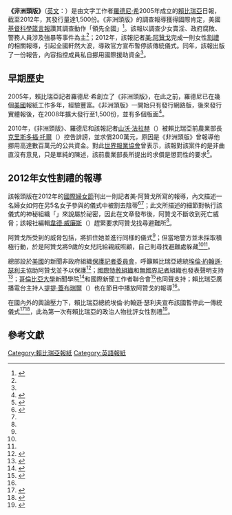 {{Infobox newspaper
| name = 非洲頭版
| logo =
| image =
| caption =
| type = 日報
| format = 新聞報紙
| owners =
| founder = [[羅德尼·希|羅德尼·希]]
| publisher =
| editor =
| chiefeditor =
| assoceditor =
| maneditor =
| newseditor =
| managingeditordesign =
| campuseditor =
| campuschief =
| opeditor =
| sportseditor =
| photoeditor =
| seniorstaff =
| staff =
| foundation = 2005
| political =
| language = [[英文|英文]]
| ceased publication =
| relaunched =
| headquarters = [[蒙羅維亞|蒙羅維亞]]
| circulation = 1,500
| sister newspapers =
| ISSN =
| oclc =
| website = {{URL|frontpageafricaonline.com/}}
}}
'''《非洲頭版》'''（[[英文|英文]]：{{lang|en|FrontPage Africa}}）是由文字工作者[[羅德尼·希|羅德尼·希]]2005年成立的[[賴比瑞亞|賴比瑞亞]]日報，截至2012年，其發行量達1,500份。《非洲頭版》的調查報導獲得國際肯定，美國[[基督科學箴言報|基督科學箴言報]]讚其調查動作「領先全國」<ref name=CSM>{{cite web |url=http://www.csmonitor.com/World/Making-a-difference/2012/0529/Mae-Azango-exposed-a-secret-ritual-in-Liberia-putting-her-life-in-danger/(page)/2 |title=Mae Azango exposed a secret ritual in Liberia, putting her life in danger |author=Jina Moore |date=29 May 2012 |work=Christian Science Monitor |deadurl=no |archivedate=2012-09-23|archiveurl=https://www.webcitation.org/6AtX3fb9a?url=http://www.csmonitor.com/World/Making-a-difference/2012/0529/Mae-Azango-exposed-a-secret-ritual-in-Liberia-putting-her-life-in-danger |accessdate=2013-11-20 }}</ref>。該報以調查少女賣淫、政府腐敗、警務人員涉及強暴等事件為主<ref name=CSM />；2012年，該報記者[[美·阿贊戈|美·阿贊戈]]完成一則女性[[割禮|割禮]]的相關報導，引起全國軒然大波，導致官方宣布暫停該傳統儀式。同年，該報出版了一份報告，內容指控{{Link-en|賴比瑞亞最高法院|Supreme Court of Liberia}}成員私自挪用國際援助資金<ref name=CSM />。

==早期歷史==

2005年，賴比瑞亞記者羅德尼·希創立了《非洲頭版》，在此之前，羅德尼已在幾個[[美國|美國]]報紙工作多年，經驗豐富。《非洲頭版》一開始只有發行網路版，後來發行實體報後，在2008年擴大發行至1,500份，並有多個版面<ref>{{cite web |url=http://pulitzercenter.org/reporting/liberia-front-page-africa-investigative-newspaper-print |title=Liberia: FrontPage Africa, an Investigative Daily |author=Jina Moore |date=19 March 2012 |publisher=The Pulitzer Center |accessdate=2013-11-20}}</ref>。

2010年，《非洲頭版》、羅德尼和該報記者[[山沃·法拉赫|山沃·法拉赫]]（{{lang|en|Samwar Fallah}}）被賴比瑞亞前農業部長[[克里斯多福·托爾|克里斯多福·托爾]]（{{lang|en|Christopher Toe}}）控告誹謗，並求償200萬元，原因是《非洲頭版》曾報導他挪用高達數百萬元的公共資金。對此[[世界报业协会|世界報業協會]]曾表示，該報對該案件的是非曲直沒有意見，只是單純的陳述，該前農業部長所提出的求償是懲罰性的要求<ref>{{cite web |url=http://www.highbeam.com/doc/1G1-221768105.html |title=WAN-IFRA condemns libel judgement in Liberia |date=19 March 2010 |publisher=World Association of Newspapers {{Subscription required|via=HighBeam Research}} |accessdate=2013-11-20 |archive-url=https://web.archive.org/web/20150924152208/http://www.highbeam.com/doc/1G1-221768105.html |archive-date=2015-09-24 |dead-url=yes }}</ref>。

==2012年女性割禮的報導==

該報頭版在2012年的[[國際婦女節|國際婦女節]]刊出一則記者美·阿贊戈所寫的報導，內文描述一名婦女如何在另5名女子參與的儀式中被割去陰蒂<ref name=DB>{{cite web |url=http://www.thedailybeast.com/articles/2012/03/23/liberian-writer-mae-azango-forced-into-hiding-for-story-on-female-genital-cutting.html |title=Liberian Writer Mae Azango Forced Into Hiding for Story on Female Genital Cutting |author=Danielle Shapiro |date=23 March 2010 |work=The Daily Beast |deadurl=no |archivedate=2012-09-23|archiveurl=https://www.webcitation.org/6AtUqIzGD?url=http://www.thedailybeast.com/articles/2012/03/23/liberian-writer-mae-azango-forced-into-hiding-for-story-on-female-genital-cutting.html |accessdate=2013-11-20 }}</ref><ref name=CSM/>；此文所描述的細節對執行該儀式的神秘組織「{{Link-en|薩德社會|Sande society}}」來說屬於祕密，因此在文章發布後，阿贊戈不斷收到死亡威脅；該報社編輯[[韋德·威廉斯|韋德·威廉斯]]（{{lang|en|Wade Williams}}）趕緊要求阿贊戈找尋避難所<ref name=DB />。

阿贊戈所受到的威脅包括，將抓住她並進行同樣的儀式<ref name=AP />；但當地警方並未採取積極行動，於是阿贊戈將9歲的女兒託給親戚照顧，自己則尋找避難處躲藏<ref name=DB /><ref name=G />。

總部設於[[美國|美國]]的新聞非政府組織[[保護記者委員會|保護記者委員會]]，呼籲賴比瑞亞總統[[埃伦·约翰逊·瑟利夫|埃倫·約翰遜·瑟利夫]]協助阿贊戈並予以保護<ref name=AP>{{cite web |url=http://www.highbeam.com/doc/1A1-c5e1de8e76fd444b9dd9c73dd29ab56c.html |title=Liberia reporter gets death, mutilation threats |date=14 March 2012 |publisher=Associated Press {{Subscription required|via=HighBeam Research}} |accessdate=23 September 2012 |archive-url=https://web.archive.org/web/20150924043652/http://www.highbeam.com/doc/1A1-c5e1de8e76fd444b9dd9c73dd29ab56c.html |archive-date=2015-09-24 |dead-url=yes }}</ref>；[[國際特赦組織|國際特赦組織]]和[[無國界記者|無國界記者]]組織也發表聲明支持<ref name=G>{{cite web |url=http://www.guardian.co.uk/media/greenslade/2012/apr/30/journalist-safety-liberia |title=Journalist who revealed genital mutilation in Liberia forced into hiding |author=Roy Greensdale |date=30 April 2012 |work=The Guardian |archivedate=2012-09-23|archiveurl=https://www.webcitation.org/6AtVvfMCz?url=http://www.guardian.co.uk/media/greenslade/2012/apr/30/journalist-safety-liberia |accessdate=2013-11-20 |deadurl=yes }}</ref>；[[哥倫比亞大學|哥倫比亞大學]]新聞學院<ref>{{cite web |url=http://spj.jrn.columbia.edu/2012/03/15/letter-to-the-liberian-government/ |title=Letter to the Liberian Government |author=Jake Heller and Mohamed Ademo |date=15 March 2012 |publisher=Columbia Journalism School |archivedate=2012-09-23|archiveurl=https://www.webcitation.org/6AtWnRfzk?url=http://spj.jrn.columbia.edu/2012/03/15/letter-to-the-liberian-government/ |accessdate=2013-11-20 |deadurl=yes }}</ref>和國際新聞工作者聯合會<ref>{{cite web |url=http://allafrica.com/stories/201203161470.html |title=Liberia: IFJ Calls On Govt to Protect Threatened Female Journalist |date=16 March 2012 |publisher=allafrica.com |archivedate=2012-09-23|archiveurl=https://www.webcitation.org/6AtYLWGwF?url=http://allafrica.com/stories/201203161470.html |accessdate=2013-11-20 |deadurl=yes }}</ref>也同聲支持；賴比瑞亞廣播電台主持人[[提提·蓋布瑞爾|提提·蓋布瑞爾]]（{{lang|en|Tetee Gebro}}）也在節目中播放阿贊戈的報導<ref name=DB/>。

在國內外的輿論壓力下，賴比瑞亞總統埃倫·約翰遜·瑟利夫宣布該國暫停此一傳統儀式<ref name=CPJ>{{cite web |url=http://cpj.org/awards/2012/mae-azango-liberia.php |title=Mae Azango, Liberia |publisher=Committee to Protect Journalists |archivedate=2012-09-23|deadurl=no |archiveurl=https://www.webcitation.org/6AtTijiAV?url=http://cpj.org/awards/2012/mae-azango-liberia.php |accessdate=2013-11-20 }}</ref><ref>{{cite web |url=http://www.theworld.org/2012/03/female-genital-circumcision-temporarily-stopped-in-liberia/ |title=Female Circumcision Temporarily Stopped in Liberia |author=Bonnie Allen |date=March 29, 2012 |work=The World |archivedate=2012-09-23|archiveurl=https://www.webcitation.org/6AtU9Ve2T?url=http://www.theworld.org/2012/03/female-genital-circumcision-temporarily-stopped-in-liberia/ |accessdate=2013-11-20 |deadurl=yes }}</ref>，此為第一次有賴比瑞亞的政治人物批評女性割禮<ref>{{cite web |url=http://www.newnarratives.org/news/nns-proudest-moment-reporting-prompts-leaders-to-end-female-genital-cutting/ |title=NN's Proudest Moment: Reporting Prompts Leaders To Herald End Of Female Genital Cutting |date=1 April 2012 |publisher=New Narratives |archivedate=2012-09-23|archiveurl=https://www.webcitation.org/6AtWRzj3r?url=http://www.newnarratives.org/news/nns-proudest-moment-reporting-prompts-leaders-to-end-female-genital-cutting/ |accessdate=2013-11-20 |deadurl=yes }}</ref>。

== 參考文獻 ==
{{reflist}}
[[Category:賴比瑞亞報紙|Category:賴比瑞亞報紙]]
[[Category:英語報紙|Category:英語報紙]]